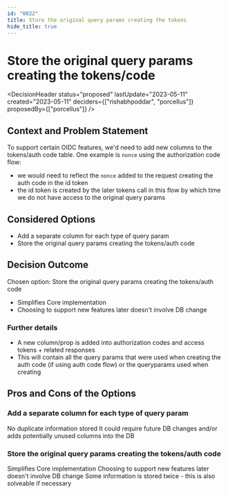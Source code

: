 ```yaml
---
id: "0022"
title: Store the original query params creating the tokens
hide_title: true
---
```



# Store the original query params creating the tokens/code

<DecisionHeader status="proposed" lastUpdate="2023-05-11" created="2023-05-11" deciders={["rishabhpoddar", "porcellus"]} proposedBy={["porcellus"]} />

## Context and Problem Statement

To support certain OIDC features, we'd need to add new columns to the tokens/auth code table.
One example is `nonce` using the authorization code flow:
- we would need to reflect the `nonce` added to the request creating the auth code in the id token
- the id token is created by the later tokens call in this flow by which time we do not have access to the original query params

## Considered Options

* Add a separate column for each type of query param
* Store the original query params creating the tokens/auth code

## Decision Outcome

Chosen option: Store the original query params creating the tokens/auth code

* Simplifies Core implementation
* Choosing to support new features later doesn't involve DB change

### Further details

- A new column/prop is added into authorization codes and access tokens + related responses
- This will contain all the query params that were used when creating the auth code (if using auth code flow) or the queryparams used when creating 

## Pros and Cons of the Options

### Add a separate column for each type of query param

<ArgumentPro> No duplicate information stored </ArgumentPro>
<ArgumentCon> It could require future DB changes and/or adds potentially unused columns into the DB </ArgumentCon>

### Store the original query params creating the tokens/auth code

<ArgumentPro> Simplifies Core implementation </ArgumentPro>
<ArgumentPro> Choosing to support new features later doesn't involve DB change </ArgumentPro>
<ArgumentCon> Some information is stored twice - this is also solveable if necessary </ArgumentCon>
